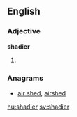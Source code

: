 ==English==

===Adjective===
'''shadier'''

# {{comparative of|shady}}

===Anagrams===
* [[air shed#English|air shed]], [[airshed#English|airshed]]

[[hu:shadier]]
[[sv:shadier]]